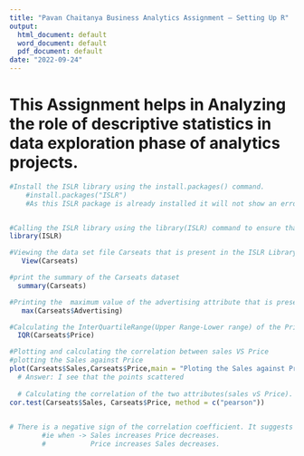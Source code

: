 ```yaml
---
title: "Pavan Chaitanya Business Analytics Assignment – Setting Up R"
output:
  html_document: default
  word_document: default
  pdf_document: default
date: "2022-09-24"
---
```

# This Assignment helps in Analyzing the role of descriptive statistics in data exploration phase of analytics projects.

```r

#Install the ISLR library using the install.packages() command.
    #install.packages("ISLR")
    #As this ISLR package is already installed it will not show an error that the package is      already installed.


#Calling the ISLR library using the library(ISLR) command to ensure that the library is correctly installed.
library(ISLR)

#Viewing the data set file Carseats that is present in the ISLR Library.
   View(Carseats)

#print the summary of the Carseats dataset
  summary(Carseats)

#Printing the  maximum value of the advertising attribute that is present in Carseats datset.
   max(Carseats$Advertising)

#Calculating the InterQuartileRange(Upper Range-Lower range) of the Price attribute
  IQR(Carseats$Price)

#Plotting and calculating the correlation between sales VS Price
#plotting the Sales against Price
plot(Carseats$Sales,Carseats$Price,main = "Ploting the Sales against Price",xlab = "Sales",ylab = "Price")
  # Answer: I see that the points scattered 
  
  # Calculating the correlation of the two attributes(sales vS Price).
cor.test(Carseats$Sales, Carseats$Price, method = c("pearson"))
  

# There is a negative sign of the correlation coefficient. It suggests that the when one         variable increases ,other variable decreases.
        #ie when -> Sales increases Price decreases. 
        #           Price increases Sales decreases.


```

